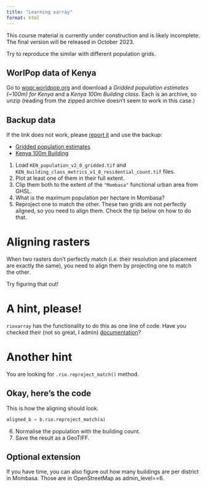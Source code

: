 ```yaml
---
title: "Learning xarray"
format: html
---
```


::: {.callout-caution}
This course material is currently under construction and is likely incomplete. The final
version will be released in October 2023.
:::

Try to reproduce the similar with different population grids.

## WorlPop data of Kenya

Go to [wopr.worldpop.org](https://wopr.worldpop.org/) and download a _Gridded population estimates (~100m) for Kenya_ and a _Kenya 100m Building class_. Each is an archive, so unzip (reading from the zipped archive doesn't seem to work in this case.)

::: {.callout-note collapse="true"}
# Backup data

If the link does not work, please [report it](https://github.com/martinfleis/sds/issues/new) and use the backup:

- [Gridded population estimates](https://martinfleischmann.net/sds/chapter_08/data/KEN_population_v2_0_gridded.zip)
- [Kenya 100m Building](https://martinfleischmann.net/sds/chapter_08/data/KEN_building_class_metrics_v1_0_rasters.7z)
:::

1. Load `KEN_population_v2_0_gridded.tif` and `KEN_building_class_metrics_v1_0_residential_count.tif` files.
2. Plot at least one of them in their full extent.
3. Clip them both to the extent of the `"Mombasa"` functional urban area from GHSL.
4. What is the maximum population per hectare in Mombasa?
4. Reproject one to match the other. These two grids are not perfectly aligned, so you need to align them. Check the tip below on how to do that.

::: {.callout-tip collapse="true"}
# Aligning rasters

When two rasters don't perfectly match (i.e. their resolution and placement are exactly
the same), you need to align them by projecting one to match the other.

Try figuring that out!

::: {.callout-tip collapse="true"}
# A hint, please!

`rioxarray` has the functionality to do this as one line of code. Have you checked their (not so great, I admin) [documentation](https://corteva.github.io/rioxarray/stable/index.html)?

:::  {.callout-tip collapse="true"}
# Another hint

You are looking for `.rio.reproject_match()` method.

::: {.callout-tip collapse="true"}
# Okay, here's the code

This is how the aligning should look.

```py
aligned_b = b.rio.reproject_match(a)
```

:::
:::
:::
:::
6. Normalise the population with the building count.
7. Save the result as a GeoTIFF.

::: {.callout}

# Optional extension

If you have time, you can also figure out how many buildings are per district in Mombasa. Those are in OpenStreetMap as admin_level==6.

:::


